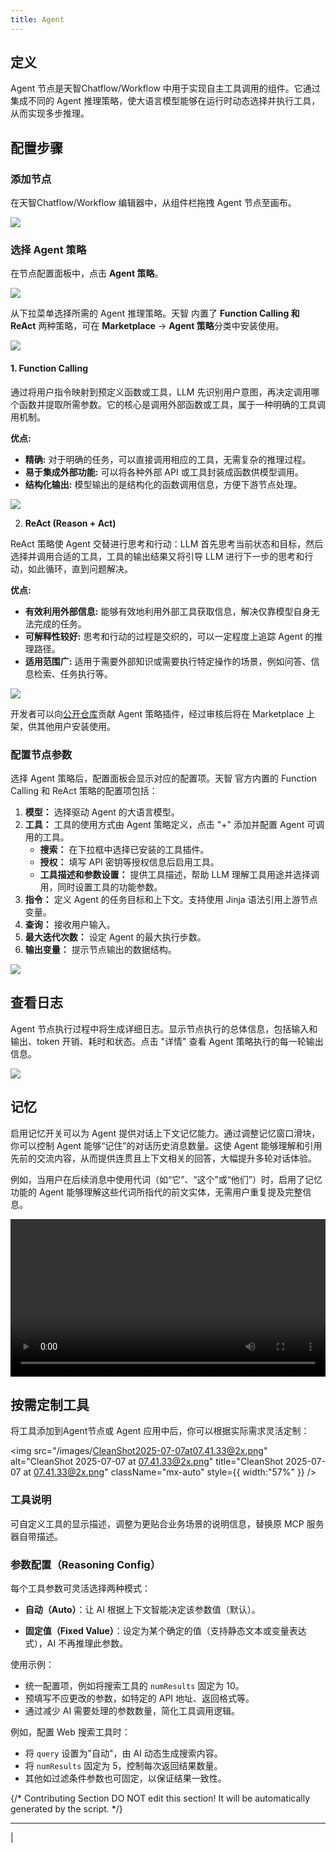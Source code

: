 ```yaml
---
title: Agent
---
```


## 定义

Agent 节点是天智Chatflow/Workflow 中用于实现自主工具调用的组件。它通过集成不同的 Agent 推理策略，使大语言模型能够在运行时动态选择并执行工具，从而实现多步推理。

## 配置步骤

### 添加节点

在天智Chatflow/Workflow 编辑器中，从组件栏拖拽 Agent 节点至画布。

![](https://assets-docs.dify.ai/2025/04/7200e6f466a9da21fd8282afa392b348.png)

### 选择 Agent 策略

在节点配置面板中，点击 **Agent 策略**。

![](https://assets-docs.dify.ai/dify-enterprise-mintlify/zh_CN/guides/workflow/node/2a6897e97b7ad534afdbe74bd7272426.png)

从下拉菜单选择所需的 Agent 推理策略。天智 内置了 **Function Calling 和 ReAct** 两种策略，可在 **Marketplace** → **Agent 策略**分类中安装使用。

![](https://assets-docs.dify.ai/dify-enterprise-mintlify/zh_CN/guides/workflow/node/41a147e0bfa027b801c09668adec7d19.png)

#### 1. Function Calling

通过将用户指令映射到预定义函数或工具，LLM 先识别用户意图，再决定调用哪个函数并提取所需参数。它的核心是调用外部函数或工具，属于一种明确的工具调用机制。

**优点:**

* **精确:** 对于明确的任务，可以直接调用相应的工具，无需复杂的推理过程。
* **易于集成外部功能:** 可以将各种外部 API 或工具封装成函数供模型调用。
* **结构化输出:** 模型输出的是结构化的函数调用信息，方便下游节点处理。

![](https://assets-docs.dify.ai/dify-enterprise-mintlify/zh_CN/guides/workflow/node/312b854ad40f88a079f4ddaf7f99d0ee.png)

2. **ReAct (Reason + Act)**

ReAct 策略使 Agent 交替进行思考和行动：LLM 首先思考当前状态和目标，然后选择并调用合适的工具，工具的输出结果又将引导 LLM 进行下一步的思考和行动，如此循环，直到问题解决。

**优点:**

* **有效利用外部信息:** 能够有效地利用外部工具获取信息，解决仅靠模型自身无法完成的任务。
* **可解释性较好:** 思考和行动的过程是交织的，可以一定程度上追踪 Agent 的推理路径。
* **适用范围广:** 适用于需要外部知识或需要执行特定操作的场景，例如问答、信息检索、任务执行等。

![](https://assets-docs.dify.ai/dify-enterprise-mintlify/zh_CN/guides/workflow/node/9196af3b81d8b02a8dcd21ac917825a6.png)

开发者可以向[公开仓库](https://github.com/langgenius/dify-plugins)贡献 Agent 策略插件，经过审核后将在 Marketplace 上架，供其他用户安装使用。

### **配置节点参数**

选择 Agent 策略后，配置面板会显示对应的配置项。天智 官方内置的 Function Calling 和 ReAct 策略的配置项包括：

1. **模型：** 选择驱动 Agent 的大语言模型。
2. **工具：** 工具的使用方式由 Agent 策略定义，点击 "+" 添加并配置 Agent 可调用的工具。
   * **搜索：** 在下拉框中选择已安装的工具插件。
   * **授权：** 填写 API 密钥等授权信息后启用工具。
   * **工具描述和参数设置：** 提供工具描述，帮助 LLM 理解工具用途并选择调用，同时设置工具的功能参数。
3. **指令：** 定义 Agent 的任务目标和上下文。支持使用 Jinja 语法引用上游节点变量。
4. **查询：** 接收用户输入。
5. **最大迭代次数：** 设定 Agent 的最大执行步数。
6. **输出变量：** 提示节点输出的数据结构。

![](https://assets-docs.dify.ai/dify-enterprise-mintlify/zh_CN/guides/workflow/node/d028e9dc111eca4fe4f7f0b25e75c4b0.png)

## **查看日志**

Agent 节点执行过程中将生成详细日志。显示节点执行的总体信息，包括输入和输出、token 开销、耗时和状态。点击 "详情" 查看 Agent 策略执行的每一轮输出信息。

![](https://assets-docs.dify.ai/dify-enterprise-mintlify/zh_CN/guides/workflow/node/2dff44986829dfd100ee03c8eb89f94a.png)

## 记忆

启用记忆开关可以为 Agent 提供对话上下文记忆能力。通过调整记忆窗口滑块，你可以控制 Agent 能够“记住”的对话历史消息数量。这使 Agent 能够理解和引用先前的交流内容，从而提供连贯且上下文相关的回答，大幅提升多轮对话体验。

例如，当用户在后续消息中使用代词（如“它”、“这个”或“他们”）时，启用了记忆功能的 Agent 能够理解这些代词所指代的前文实体，无需用户重复提及完整信息。

<video controls src="https://assets-docs.dify.ai/2025/04/1801b96763eb8f22f1e2158645897885.mp4" width="100%"></video>

## 按需定制工具

将工具添加到Agent节点或 Agent 应用中后，你可以根据实际需求灵活定制：

<img
  src="/images/CleanShot2025-07-07at07.41.33@2x.png"
  alt="CleanShot 2025-07-07 at 07.41.33@2x.png"
  title="CleanShot 2025-07-07 at 07.41.33@2x.png"
  className="mx-auto"
  style={{ width:"57%" }}
/>

### 工具说明

可自定义工具的显示描述，调整为更贴合业务场景的说明信息，替换原 MCP 服务器自带描述。

### 参数配置（Reasoning Config）

每个工具参数可灵活选择两种模式：

* **自动（Auto）**：让 AI 根据上下文智能决定该参数值（默认）。

* **固定值（Fixed Value）**：设定为某个确定的值（支持静态文本或变量表达式），AI 不再推理此参数。

使用示例：

* 统一配置项，例如将搜索工具的 `numResults` 固定为 10。
* 预填写不应更改的参数，如特定的 API 地址、返回格式等。
* 通过减少 AI 需要处理的参数数量，简化工具调用逻辑。

例如，配置 Web 搜索工具时：

* 将 `query` 设置为"自动"，由 AI 动态生成搜索内容。
* 将 `numResults` 固定为 5，控制每次返回结果数量。
* 其他如过滤条件参数也可固定，以保证结果一致性。


{/*
Contributing Section
DO NOT edit this section!
It will be automatically generated by the script.
*/}

---

[  ](https://github.com/langgenius/dify-docs/edit/main/zh-hans/guides/workflow/node/agent.mdx) | [  ](https://github.com/langgenius/dify-docs/issues/new?template=docs.yml)

